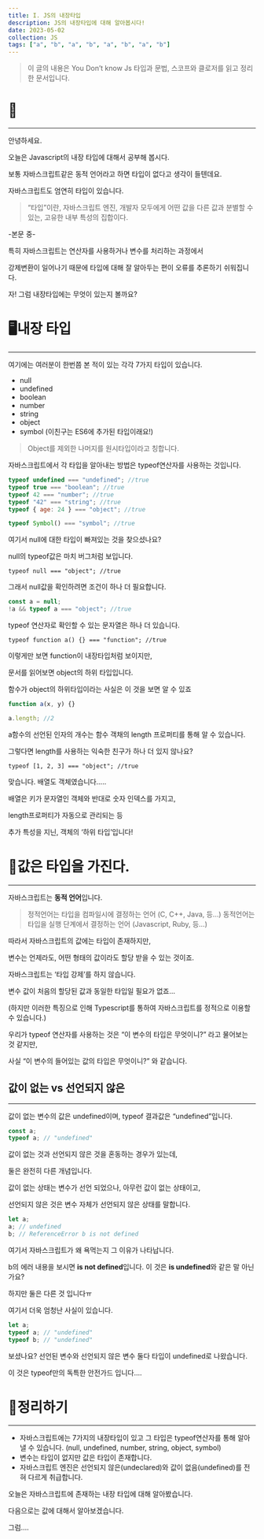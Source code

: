 ```yaml
---
title: I. JS의 내장타입
description: JS의 내장타입에 대해 알아봅시다!
date: 2023-05-02
collection: JS
tags: ["a", "b", "a", "b", "a", "b", "a", "b"]
---
```


> 이 글의 내용은 You Don’t know Js 타입과 문법, 스코프와 클로저를 읽고 정리한 문서입니다.

# 👋

---

안녕하세요.

오늘은 Javascript의 내장 타입에 대해서 공부해 봅시다.

보통 자바스크립트같은 동적 언어라고 하면 타입이 없다고 생각이 들텐데요.

자바스크립트도 엄연히 타입이 있습니다.

> “타입”이란, 자바스크립트 엔진, 개발자 모두에게 어떤 값을 다른 값과 분별할 수 있는, 고유한 내부 특성의 집합이다.

-본문 중-

>

특히 자바스크립트는 연산자를 사용하거나 변수를 처리하는 과정에서

강제변환이 일어나기 때문에 타입에 대해 잘 알아두는 편이 오류를 추론하기 쉬워집니다.

자! 그럼 내장타입에는 무엇이 있는지 볼까요?

# 🖥️내장 타입

---

여기에는 여러분이 한번쯤 본 적이 있는 각각 7가지 타입이 있습니다.

-   null
-   undefined
-   boolean
-   number
-   string
-   object
-   symbol (이친구는 ES6에 추가된 타입이래요!)

> Object를 제외한 나머지를 원시타입이라고 칭합니다.

자바스크립트에서 각 타입을 알아내는 방법은 typeof연산자를 사용하는 것입니다.

```jsx
typeof undefined === "undefined"; //true
typeof true === "boolean"; //true
typeof 42 === "number"; //true
typeof "42" === "string"; //true
typeof { age: 24 } === "object"; //true

typeof Symbol() === "symbol"; //true
```

여기서 null에 대한 타입이 빠져있는 것을 찾으셨나요?

null의 typeof값은 마치 버그처럼 보입니다.

```tsx
typeof null === "object"; //true
```

그래서 null값을 확인하려면 조건이 하나 더 필요합니다.

```jsx
const a = null;
!a && typeof a === "object"; //true
```

typeof 연산자로 확인할 수 있는 문자열은 하나 더 있습니다.

```tsx
typeof function a() {} === "function"; //true
```

이렇게만 보면 function이 내장타입처럼 보이지만,

문서를 읽어보면 object의 하위 타입입니다.

함수가 object의 하위타입이라는 사실은 이 것을 보면 알 수 있죠

```jsx
function a(x, y) {}

a.length; //2
```

a함수의 선언된 인자의 개수는 함수 객채의 length 프로퍼티를 통해 알 수 있습니다.

그렇다면 length를 사용하는 익숙한 친구가 하나 더 있지 않나요?

```tsx
typeof [1, 2, 3] === "object"; //true
```

맞습니다. 배열도 객체였습니다…..

배열은 키가 문자열인 객체와 반대로 숫자 인덱스를 가지고,

length프로퍼티가 자동으로 관리되는 등

추가 특성을 지닌, 객체의 ‘하위 타입’입니다!

# 🤝값은 타입을 가진다.

---

자바스크립트는 **동적 언어**입니다.

> 정적언어는 타입을 컴파일시에 결정하는 언어 (C, C++, Java, 등…)
> 동적언어는 타입을 실행 단계에서 결정하는 언어 (Javascript, Ruby, 등…)

따라서 자바스크립트의 값에는 타입이 존재하지만,

변수는 언제라도, 어떤 형태의 값이라도 할당 받을 수 있는 것이죠.

자바스크립트는 ‘타입 강제’를 하지 않습니다.

변수 값이 처음의 할당된 값과 동일한 타입일 필요가 없죠…

(하지만 이러한 특징으로 인해 Typescript를 통하여 자바스크립트를 정적으로 이용할 수 있습니다.)

우리가 typeof 연산자를 사용하는 것은 “이 변수의 타입은 무엇이니?” 라고 물어보는 것 같지만,

사실 “이 변수의 들어있는 값의 타입은 무엇이니?” 와 같습니다.

## 값이 없는 vs 선언되지 않은

---

값이 없는 변수의 값은 undefined이며, typeof 결과값은 “undefined”입니다.

```jsx
const a;
typeof a; // "undefined"
```

값이 없는 것과 선언되지 않은 것을 혼동하는 경우가 있는데,

둘은 완전히 다른 개념입니다.

값이 없는 상태는 변수가 선언 되었으나, 아무런 값이 없는 상태이고,

선언되지 않은 것은 변수 자체가 선언되지 않은 상태를 말합니다.

```jsx
let a;
a; // undefined
b; // ReferenceError b is not defined
```

여기서 자바스크립트가 왜 욕먹는지 그 이유가 나타납니다.

b의 에러 내용을 보시면 **is not defined**입니다. 이 것은 **is undefined**와 같은 말 아닌가요?

하지만 둘은 다른 것 입니다ㅠ

여기서 더욱 엄청난 사실이 있습니다.

```jsx
let a;
typeof a; // "undefined"
typeof b; // "undefined"
```

보셨나요? 선언된 변수와 선언되지 않은 변수 둘다 타입이 undefined로 나왔습니다.

이 것은 typeof만의 독특한 안전가드 입니다….

# 🧹정리하기

---

-   자바스크립트에는 7가지의 내장타입이 있고 그 타입은 typeof연산자를 통해 알아낼 수 있습니다.
    (null, undefined, number, string, object, symbol)
-   변수는 타입이 없지만 값은 타입이 존재합니다.
-   자바스크립트 엔진은 선언되지 않은(undeclared)와 값이 없음(undefined)를 전혀 다르게 취급합니다.

오늘은 자바스크립트에 존재하는 내장 타입에 대해 알아봤습니다.

다음으로는 값에 대해서 알아보겠습니다.

그럼….
